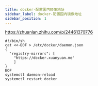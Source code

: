 ```yaml
---
title: docker-配置国内镜像地址
sidebar_label: docker-配置国内镜像地址
sidebar_position: 1
---
```



https://zhuanlan.zhihu.com/p/24461370776


```shell 
#!/bin/sh
cat <<-EOF > /etc/docker/daemon.json 
{
  "registry-mirrors": [
  	"https://docker.xuanyuan.me"
  	]
}
EOF
systemctl daemon-reload
systemctl restart docker
```